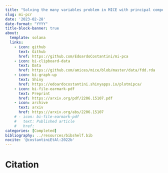 ```yaml
---
title: "Solving the many variables problem in MICE with principal component regression."
slug: mi-pcr
date: '2023-02-28'
date-format: "YYYY"
title-block-banner: true
about:
  template: solana
  links:
    - icon: github
      text: Github
      href: https://github.com/EdoardoCostantini/mi-pca
    - icon: bi-clipboard-data
      text: Data
      href: https://github.com/amices/mice/blob/master/data/fdd.rda
    - icon: bi-graph-up
      text: Shiny
      href: https://edoardocostantini.shinyapps.io/plotmipca/
    - icon: bi-file-earmark-pdf
      text: Preprint
      href: https://arxiv.org/pdf/2206.15107.pdf
    - icon: archive
      text: arxiv
      href: https://arxiv.org/abs/2206.15107
    # - icon: bi-file-earmark-pdf
    #   text: Published article
    #   href: 
categories: [Completed]
bibliography: ../resources/bibshelf.bib
nocite: '@costantiniEtAl:2022b'
---
```


# Citation